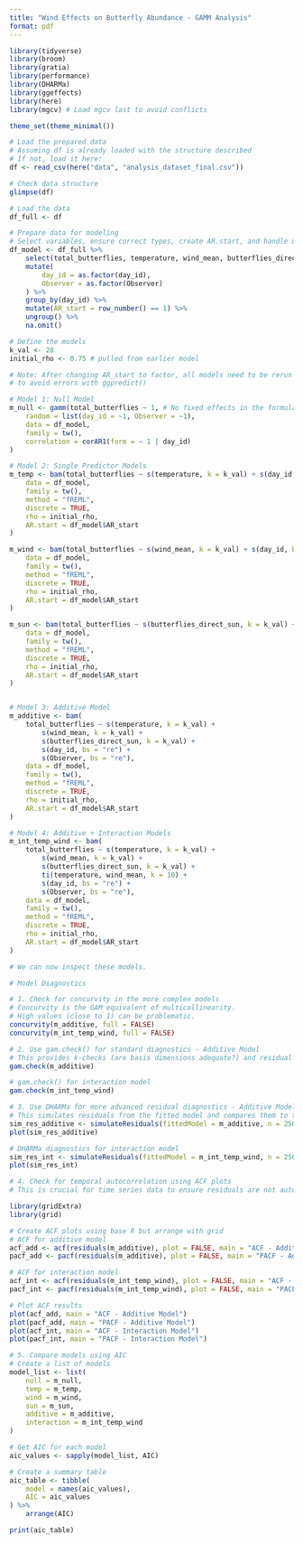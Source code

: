 ```yaml
---
title: "Wind Effects on Butterfly Abundance - GAMM Analysis"
format: pdf
---
```


```r
library(tidyverse)
library(broom)
library(gratia)
library(performance)
library(DHARMa)
library(ggeffects)
library(here)
library(mgcv) # Load mgcv last to avoid conflicts

theme_set(theme_minimal())
```

```r
# Load the prepared data
# Assuming df is already loaded with the structure described
# If not, load it here:
df <- read_csv(here("data", "analysis_dataset_final.csv"))

# Check data structure
glimpse(df)

```

```r
# Load the data
df_full <- df

# Prepare data for modeling
# Select variables, ensure correct types, create AR.start, and handle missing values
df_model <- df_full %>%
    select(total_butterflies, temperature, wind_mean, butterflies_direct_sun, day_id, Observer) %>%
    mutate(
        day_id = as.factor(day_id),
        Observer = as.factor(Observer)
    ) %>%
    group_by(day_id) %>%
    mutate(AR_start = row_number() == 1) %>%
    ungroup() %>%
    na.omit()

# Define the models
k_val <- 28
initial_rho <- 0.75 # pulled from earlier model

# Note: After changing AR_start to factor, all models need to be rerun
# to avoid errors with ggpredict()

# Model 1: Null Model
m_null <- gamm(total_butterflies ~ 1, # No fixed effects in the formula
    random = list(day_id = ~1, Observer = ~1),
    data = df_model,
    family = tw(),
    correlation = corAR1(form = ~ 1 | day_id)
)

# Model 2: Single Predictor Models
m_temp <- bam(total_butterflies ~ s(temperature, k = k_val) + s(day_id, bs = "re") + s(Observer, bs = "re"),
    data = df_model,
    family = tw(),
    method = "fREML",
    discrete = TRUE,
    rho = initial_rho,
    AR.start = df_model$AR_start
)

m_wind <- bam(total_butterflies ~ s(wind_mean, k = k_val) + s(day_id, bs = "re") + s(Observer, bs = "re"),
    data = df_model,
    family = tw(),
    method = "fREML",
    discrete = TRUE,
    rho = initial_rho,
    AR.start = df_model$AR_start
)

m_sun <- bam(total_butterflies ~ s(butterflies_direct_sun, k = k_val) + s(day_id, bs = "re") + s(Observer, bs = "re"),
    data = df_model,
    family = tw(),
    method = "fREML",
    discrete = TRUE,
    rho = initial_rho,
    AR.start = df_model$AR_start
)


# Model 3: Additive Model
m_additive <- bam(
    total_butterflies ~ s(temperature, k = k_val) +
        s(wind_mean, k = k_val) +
        s(butterflies_direct_sun, k = k_val) +
        s(day_id, bs = "re") +
        s(Observer, bs = "re"),
    data = df_model,
    family = tw(),
    method = "fREML",
    discrete = TRUE,
    rho = initial_rho,
    AR.start = df_model$AR_start
)

# Model 4: Additive + Interaction Models
m_int_temp_wind <- bam(
    total_butterflies ~ s(temperature, k = k_val) +
        s(wind_mean, k = k_val) +
        s(butterflies_direct_sun, k = k_val) +
        ti(temperature, wind_mean, k = 10) +
        s(day_id, bs = "re") +
        s(Observer, bs = "re"),
    data = df_model,
    family = tw(),
    method = "fREML",
    discrete = TRUE,
    rho = initial_rho,
    AR.start = df_model$AR_start
)

# We can now inspect these models.
```

```r
# Model Diagnostics

# 1. Check for concurvity in the more complex models
# Concurvity is the GAM equivalent of multicollinearity.
# High values (close to 1) can be problematic.
concurvity(m_additive, full = FALSE)
concurvity(m_int_temp_wind, full = FALSE)
```

```r
# 2. Use gam.check() for standard diagnostics - Additive Model
# This provides k-checks (are basis dimensions adequate?) and residual plots.
gam.check(m_additive)
```

```r
# gam.check() for interaction model
gam.check(m_int_temp_wind)
```

```r
# 3. Use DHARMa for more advanced residual diagnostics - Additive Model
# This simulates residuals from the fitted model and compares them to the observed residuals.
sim_res_additive <- simulateResiduals(fittedModel = m_additive, n = 250)
plot(sim_res_additive)
```

```r
# DHARMa diagnostics for interaction model
sim_res_int <- simulateResiduals(fittedModel = m_int_temp_wind, n = 250)
plot(sim_res_int)
```

```r
# 4. Check for temporal autocorrelation using ACF plots
# This is crucial for time series data to ensure residuals are not autocorrelated

library(gridExtra)
library(grid)

# Create ACF plots using base R but arrange with grid
# ACF for additive model
acf_add <- acf(residuals(m_additive), plot = FALSE, main = "ACF - Additive Model")
pacf_add <- pacf(residuals(m_additive), plot = FALSE, main = "PACF - Additive Model")

# ACF for interaction model
acf_int <- acf(residuals(m_int_temp_wind), plot = FALSE, main = "ACF - Interaction Model")
pacf_int <- pacf(residuals(m_int_temp_wind), plot = FALSE, main = "PACF - Interaction Model")

# Plot ACF results
plot(acf_add, main = "ACF - Additive Model")
plot(pacf_add, main = "PACF - Additive Model")
plot(acf_int, main = "ACF - Interaction Model")
plot(pacf_int, main = "PACF - Interaction Model")
```

```r
# 5. Compare models using AIC
# Create a list of models
model_list <- list(
    null = m_null,
    temp = m_temp,
    wind = m_wind,
    sun = m_sun,
    additive = m_additive,
    interaction = m_int_temp_wind
)

# Get AIC for each model
aic_values <- sapply(model_list, AIC)

# Create a summary table
aic_table <- tibble(
    model = names(aic_values),
    AIC = aic_values
) %>%
    arrange(AIC)

print(aic_table)
```

